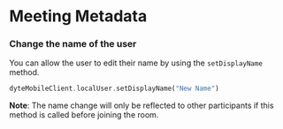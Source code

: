 # Meeting Metadata

### Change the name of the user

You can allow the user to edit their name by using the `setDisplayName` method.

```dart
dyteMobileClient.localUser.setDisplayName("New Name")
```

**Note**: The name change will only be reflected to other participants if this method is called before joining the room.
